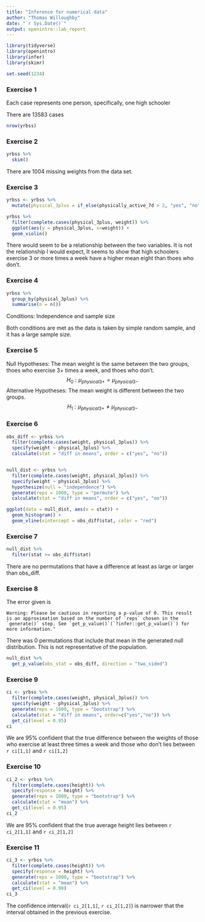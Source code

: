 ```yaml
---
title: "Inference for numerical data"
author: "Thomas Willoughby"
date: "`r Sys.Date()`"
output: openintro::lab_report
---
```


```r
library(tidyverse)
library(openintro)
library(infer)
library(skimr)

set.seed(1234)
```

### Exercise 1

Each case represents one person, specifically, one high schooler

There are 13583 cases

```r
nrow(yrbss)
```

### Exercise 2

```r
yrbss %>% 
  skim()
```

There are 1004 missing weights from the data set.

### Exercise 3

```r
yrbss <- yrbss %>% 
  mutate(physical_3plus = if_else(physically_active_7d > 2, "yes", "no"))

yrbss %>%
  filter(complete.cases(physical_3plus, weight)) %>%
  ggplot(aes(y = physical_3plus, x=weight)) +
  geom_violin()
```
There would seem to be a relationship between the two variables. It is not the relationship I would expect, It seems to show that high schoolers exercise 3 or more times a week have a higher mean eight than thoes who don't.

### Exercise 4

```r
yrbss %>%
  group_by(physical_3plus) %>%
  summarise(n = n())
```

Conditions: Independence and sample size

Both conditions are met as the data is taken by simple random sample, and it has a large sample size.


### Exercise 5

Null Hypotheses: The mean weight is the same between the two groups, thoes who exercise 3+ times a week, and thoes who don't.
$$
H_{0} : \mu_{physical3+} = \mu_{physical3-}
$$
Alternative Hypotheses: The mean weight is different between the two groups.
$$
H_{1} : \mu_{physical3+} \neq \mu_{physical3-}
$$

### Exercise 6
```r
obs_diff <- yrbss %>%
  filter(complete.cases(weight, physical_3plus)) %>%
  specify(weight ~ physical_3plus) %>%
  calculate(stat = "diff in means", order = c("yes", "no"))


null_dist <- yrbss %>%
  filter(complete.cases(weight, physical_3plus)) %>%
  specify(weight ~ physical_3plus) %>%
  hypothesize(null = "independence") %>%
  generate(reps = 1000, type = "permute") %>%
  calculate(stat = "diff in means", order = c("yes", "no"))

ggplot(data = null_dist, aes(x = stat)) +
  geom_histogram() +
  geom_vline(xintercept = obs_diff$stat, color = "red")
```


### Exercise 7

```r
null_dist %>%
  filter(stat >= obs_diff$stat)
```

There are no permutations that have a difference at least as large or larger than obs_diff.

### Exercise 8

The error given is
```
Warning: Please be cautious in reporting a p-value of 0. This result is an approximation based on the number of `reps` chosen in the `generate()` step. See `get_p_value()`(`?infer::get_p_value()`) for more information."
```

There was 0 permutations that include that mean in the generated null distribution. This is not representative of the population.

```r
null_dist %>%
  get_p_value(obs_stat = obs_diff, direction = "two_sided")
```


### Exercise 9

```r
ci <- yrbss %>%
  filter(complete.cases(weight, physical_3plus)) %>%
  specify(weight ~ physical_3plus) %>%
  generate(reps = 1000, type = "bootstrap") %>%
  calculate(stat = "diff in means", order=c("yes","no")) %>%
  get_ci(level = 0.95)
ci
```
We are 95% confident that the true difference between the weights of those who exercise at least three times a week and those who don’t lies between `r ci[1,1]` and `r ci[1,2]`

### Exercise 10

```r
ci_2 <- yrbss %>%
  filter(complete.cases(height)) %>%
  specify(response = height) %>%
  generate(reps = 1000, type = "bootstrap") %>%
  calculate(stat = "mean") %>%
  get_ci(level = 0.95)
ci_2
```

We are 95% confident that the true average height lies between `r ci_2[1,1]` and `r ci_2[1,2]`

### Exercise 11

```r
ci_3 <- yrbss %>%
  filter(complete.cases(height)) %>%
  specify(response = height) %>%
  generate(reps = 1000, type = "bootstrap") %>%
  calculate(stat = "mean") %>%
  get_ci(level = 0.90)
ci_3
```

The confidence interval(`r ci_2[1,1]`, `r ci_2[1,2]`) is narrower that the interval obtained in the previous exercise.
